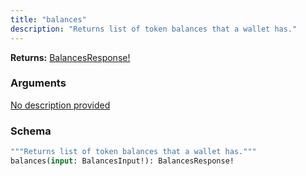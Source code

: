 ```yaml
---
title: "balances"
description: "Returns list of token balances that a wallet has."
---
```


**Returns:** [BalancesResponse!](/api-reference/types/balancesresponse)

### Arguments

<a href="/api-reference/types/balancesinput">
  <ResponseField name="input" type="BalancesInput!" required>
    No description provided
  </ResponseField>
</a>

### Schema


```graphql 
"""Returns list of token balances that a wallet has."""
balances(input: BalancesInput!): BalancesResponse!
```
